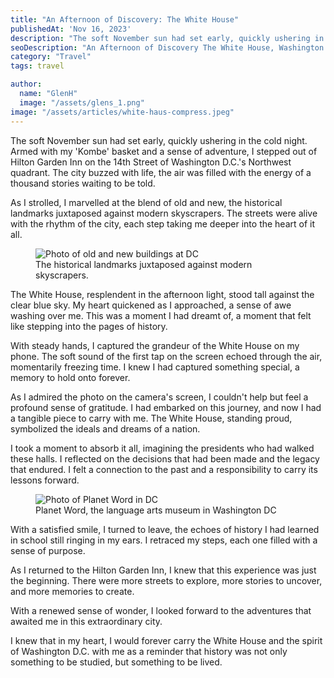 ```yaml
---
title: "An Afternoon of Discovery: The White House"
publishedAt: 'Nov 16, 2023'
description: "The soft November sun had set early, quickly ushering in the cold night. Armed with my 'Kombe' basket and a sense of adventure, I stepped out of Hilton Garden Inn on the 14th Street of Washington D.C.'s Northwest quadrant."
seoDescription: "An Afternoon of Discovery The White House, Washington DC"
category: "Travel"
tags: travel

author:
  name: "GlenH"
  image: "/assets/glens_1.png"
image: "/assets/articles/white-haus-compress.jpeg"
---
```


The soft November sun had set early, quickly ushering in the cold night. Armed with my 'Kombe' basket and a sense of adventure, I stepped out of Hilton Garden Inn on the 14th Street of Washington D.C.'s Northwest quadrant. The city buzzed with life, the air was filled with the energy of a thousand stories waiting to be told.

As I strolled, I marvelled at the blend of old and new, the historical landmarks juxtaposed against modern skyscrapers. The streets were alive with the rhythm of the city, each step taking me deeper into the heart of it all.

<figure> <img src="/assets/articles/white-haus-2.jpeg" alt="Photo of old and new buildings at DC" /> <figcaption>The historical landmarks juxtaposed against modern skyscrapers.</figcaption> </figure>

The White House, resplendent in the afternoon light, stood tall against the clear blue sky. My heart quickened as I approached, a sense of awe washing over me. This was a moment I had dreamt of, a moment that felt like stepping into the pages of history.

With steady hands, I captured the grandeur of the White House on my phone. The soft sound of the first tap on the screen echoed through the air, momentarily freezing time. I knew I had captured something special, a memory to hold onto forever.

As I admired the photo on the camera's screen, I couldn't help but feel a profound sense of gratitude. I had embarked on this journey, and now I had a tangible piece to carry with me. The White House, standing proud, symbolized the ideals and dreams of a nation.

I took a moment to absorb it all, imagining the presidents who had walked these halls. I reflected on the decisions that had been made and the legacy that endured. I felt a connection to the past and a responsibility to carry its lessons forward.

<figure> <img src="/assets/articles/white-haus-3.jpeg" alt="Photo of Planet Word in DC"  /> <figcaption>Planet Word, the language arts museum in Washington DC</figcaption> </figure>

With a satisfied smile, I turned to leave, the echoes of history I had learned in school still ringing in my ears. I retraced my steps, each one filled with a sense of purpose. 

As I returned to the Hilton Garden Inn, I knew that this experience was just the beginning. There were more streets to explore, more stories to uncover, and more memories to create.

With a renewed sense of wonder, I looked forward to the adventures that awaited me in this extraordinary city. 

I knew that in my heart, I would forever carry the White House and the spirit of Washington D.C. with me as a reminder that history was not only something to be studied, but something to be lived.
